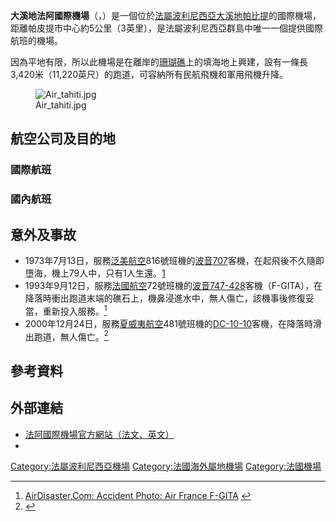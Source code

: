 {{noteTA|G1=法国地名}}
{{Infobox Airport |
  airport_name = 大溪地法阿國際機場<br>Tahiti Faa'a International Airport |
  nativename   = Aéroport International de Tahiti-Faa'a |
  photo = Aéroport international Tahiti Faa'a.JPG|
  type = 民航 |
  run by = [http://www.tahiti-aeroport.pf/ SETIL - Aéroports] |
  opened = |
  location = {{PYF}}[[大溪地|大溪地]] |
  city = [[帕皮提|帕比提]] |
  distance_to_city = 5公里 |
  elevation = 5呎（2米） |
  coordinates= {{coord|17|33|24|S|149|36|41|W|type:airport}} |
  longitude = |
  latitude = |
  IATA = PPT |
  ICAO = NTAA |
  runway1_heading = 04/22 |
  runway1_feet = 11,220 |
  runway1_meter = 3,420 |
  runway1_surface = 瀝青|
}}

'''大溪地法阿國際機場'''（{{lang-fr|Aéroport International de Tahiti-Faa'a}}，{{airport codes|PPT|NTAA}}）是一個位於[[法屬玻里尼西亞|法屬波利尼西亞]][[大溪地|大溪地]][[帕皮提|帕比提]]的國際機場，距離帕皮提市中心約5公里（3英里），是法屬波利尼西亞群島中唯一一個提供國際航班的機場。

因為平地有限，所以此機場是在離岸的[[珊瑚礁|珊瑚礁]]上的填海地上興建，設有一條長3,420米（11,220英尺）的跑道，可容納所有民航飛機和軍用飛機升降。

[[File:Air_tahiti.jpg|thumb]]

{{机场统计|iata=PPT}}
== 航空公司及目的地 ==
=== 國際航班 ===
{{Airport-dest-list
| {{flagicon|PYF}} [[塔希提航空|塔希提航空]]| [[拉羅湯加國際機場|拉羅湯加]]
| {{flagicon|PYF}} [[大溪地航空|大溪地航空]]| [[奧克蘭國際機場|奧克蘭]]、[[洛杉磯國際機場|洛杉磯]]、[[夏爾·戴高樂國際機場|巴黎-戴高樂]]、[[成田國際機場|東京-成田]]
| {{flagicon|NCL}} [[喀里多尼亞航空|喀里多尼亞航空]]| [[努美阿國際機場|努美阿]]
| {{flagicon|FRA}} [[法國航空|法國航空]]| [[洛杉磯國際機場|洛杉磯]]、[[夏爾·戴高樂國際機場|巴黎-戴高樂]]
| {{flagicon|FRA}} [[法國藍色航空|法國藍色航空]]| [[舊金山國際機場|舊金山]]、[[奧利機場|巴黎-奧利]]
| {{flagicon|NZL}} [[紐西蘭航空|紐西蘭航空]]| [[奧克蘭國際機場|奧克蘭]]
| {{flagicon|USA}} [[夏威夷航空|夏威夷航空]]| [[檀香山國際機場|檀香山]]
| {{flagicon|USA}} [[聯合航空|聯合航空]]| [[舊金山國際機場|舊金山]]
| {{flagicon|CHL}} [[LATAM智利航空|LATAM智利航空]]| [[馬塔維里國際機場|復活節島]]、[[聖地牙哥國際機場|聖地牙哥]]
|}}

=== 國內航班 ===
{{Airport-dest-list
| {{flagicon|PYF}} {{link-en|茉莉亞航空|Air Moorea}}| 玻里尼西亞各島
| {{flagicon|PYF}} [[塔希提航空|塔希提航空]]| Ahe、Atuona、Arutua、[[博拉博拉島機場|博拉博拉島]]、Fakarava、甘比爾、Hao、Huahine、Kaukura、Manihi、Maupiti、[[马凯莫机场|马凯莫环礁]]、茉莉亞島、Mataiva、Nuku Hiva、Raiatea、Rangiroa、Rimatara、Rurutu、Raivavae、Tikehau、Takapoto、Takaroa、土布艾島、Ua Huka、Ua Pou
|}}

== 意外及事故 ==

* 1973年7月13日，服務[[泛美航空|泛美航空]]816號班機的[[波音707|波音707]]客機，在起飛後不久隨即墮海，機上79人中，只有1人生還。[http://aviation-safety.net/database/record.php?id=19730722-0] {{WebCite|url=https://www.webcitation.org/6HUICuZVs?url=http://aviation-safety.net/database/record.php?id=19730722-0 |date=20130619075930 |dateformat=iso }}
* 1993年9月12日，服務[[法國航空|法國航空]]72號班機的[[波音747#747-400|波音747-428]]客機（F-GITA），在降落時衝出跑道末端的礁石上，機鼻浸進水中，無人傷亡，該機事後修復妥當，重新投入服務。<ref>[http://www.airdisaster.com/photos/f-gita/photo.shtml AirDisaster.Com: Accident Photo: Air France F-GITA] {{webarchive|url=https://web.archive.org/web/20070427005849/http://www.airdisaster.com/photos/f-gita/photo.shtml |date=2007-04-27 }}</ref>
* 2000年12月24日，服務[[夏威夷航空|夏威夷航空]]481號班機的[[麥道DC-10|DC-10-10]]客機，在降落時滑出跑道，無人傷亡。<ref>{{PDFlink|[http://www.bea-fr.org/docspa/2000/n-aa001224a/pdf/n-aa001224a.pdf Accident on at Tahiti Faaa Airport to the DC10-10 registered N132AA operated by Hawaiian Airlines]|5.90 [[Mebibyte|MiB]]<!-- application/pdf, 6191623 bytes -->}}</ref>

== 參考資料 ==

<references/>

== 外部連結 ==

* [http://www.tahiti-aeroport.pf/ 法阿國際機場官方網站（法文、英文）] {{Wayback|url=http://www.tahiti-aeroport.pf/ |date=20031230052609 }} {{fr icon}} {{en icon}}
* {{WAD|NTAA}}

[[Category:法屬波利尼西亞機場|Category:法屬波利尼西亞機場]]
[[Category:法國海外屬地機場|Category:法國海外屬地機場]]
[[Category:法國機場|Category:法國機場]]